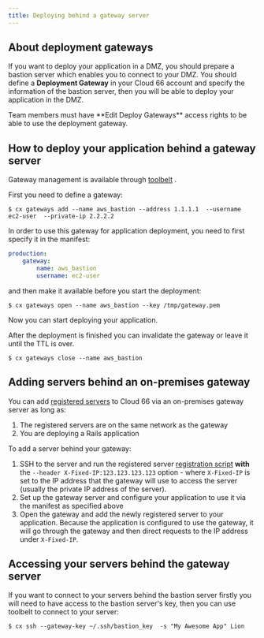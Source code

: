 ```yaml
---
title: Deploying behind a gateway server
---
```


## About deployment gateways

If you want to deploy your application in a DMZ, you should prepare a bastion server which enables you to connect to your DMZ. You should define a **Deployment Gateway** in your Cloud 66 account and specify the information of the bastion server, then you will be able to deploy your application in the DMZ.

<Callout type="warning" title="Required permissions">
 Team members must have **Edit Deploy Gateways** access rights to be able to use the deployment gateway. 
</Callout>

## How to deploy your application behind a gateway server

Gateway management is available through [toolbelt](/docs/toolbelt/toolbelt#gateway-management) .

First you need to define a gateway:

```shell
$ cx gateways add --name aws_bastion --address 1.1.1.1  --username ec2-user  --private-ip 2.2.2.2
```

In order to use this gateway for application deployment, you need to first specify it in the manifest:

```yaml
production:
   	gateway:
   	    name: aws_bastion
   	    username: ec2-user
```

and then make it available before you start the deployment:

```shell
$ cx gateways open --name aws_bastion --key /tmp/gateway.pem
```

Now you can start deploying your application.

After the deployment is finished you can invalidate the gateway or leave it until the TTL is over.

```shell
$ cx gateways close --name aws_bastion
```

## Adding servers behind an on-premises gateway

You can add [registered servers](/docs/servers/registered-servers#register-a-server) to Cloud 66 via an on-premises gateway server as long as:

1. The registered servers are on the same network as the gateway
2. You are deploying a Rails application

To add a server behind your gateway:

1. SSH to the server and run the registered server [registration script](/docs/servers/registered-servers#register-a-server) **with** the `--header X-Fixed-IP:123.123.123.123` option - where `X-Fixed-IP` is set to the IP address that the gateway will use to access the server (usually the private IP address of the server).
2. Set up the gateway server and configure your application to use it via the manifest as specified above
3. Open the gateway and add the newly registered server to your application. Because the application is configured to use the gateway, it will go through the gateway and then direct requests to the IP address under `X-Fixed-IP`.

## Accessing your servers behind the gateway server

If you want to connect to your servers behind the bastion server firstly you will need to have access to the bastion server's key, then you can use toolbelt to connect to your server:

```shell
$ cx ssh --gateway-key ~/.ssh/bastion_key  -s "My Awesome App" Lion
```

